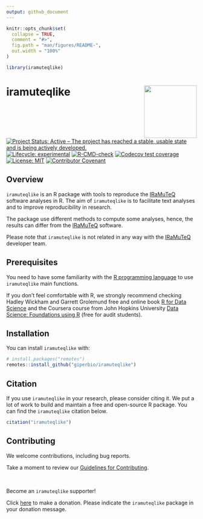 ```yaml
---
output: github_document
---
```


<!-- README.md is generated from README.Rmd. Please edit that file -->

```r
knitr::opts_chunk$set(
  collapse = TRUE,
  comment = "#>",
  fig.path = "man/figures/README-",
  out.width = "100%"
)

library(iramuteqlike)
```

# iramuteqlike <a href='https://giperbio.github.io/iramuteqlike/'><img src='man/figures/logo.png' align="right" height="139" /></a>

<!-- badges: start -->
[![Project Status: Active – The project has reached a stable, usable state and is being actively developed.](https://www.repostatus.org/badges/latest/active.svg)](https://www.repostatus.org/#active)
[![Lifecycle: experimental](https://img.shields.io/badge/lifecycle-experimental-orange.svg)](https://lifecycle.r-lib.org/articles/stages.html#experimental)
[![R-CMD-check](https://github.com/giperbio/iramuteqlike/workflows/R-CMD-check/badge.svg)](https://github.com/giperbio/iramuteqlike/actions)
[![Codecov test coverage](https://codecov.io/gh/giperbio/iramuteqlike/branch/main/graph/badge.svg)](https://app.codecov.io/gh/giperbio/iramuteqlike?branch=main)
[![License: MIT](https://img.shields.io/badge/license-MIT-green)](https://choosealicense.com/licenses/mit/)
[![Contributor Covenant](https://img.shields.io/badge/Contributor%20Covenant-v2.0%20adopted-ff69b4.svg)](https://giperbio.github.io/iramuteqlike/CODE_OF_CONDUCT.html)
<!-- badges: end -->

## Overview

`iramuteqlike` is an R package with tools to reproduce the [IRaMuTeQ](http://www.iramuteq.org/) software analyses in R. The aim of `iramuteqlike` is to facilitate text analyses and to improve reproducibility in research.

The package use different methods to compute some analyses, hence, the results can differ from the [IRaMuTeQ](http://www.iramuteq.org/) software.

Please note that `iramuteqlike` is not related in any way with the [IRaMuTeQ](http://www.iramuteq.org/) developer team.

## Prerequisites

You need to have some familiarity with the [R programming language](https://www.r-project.org/) to use `iramuteqlike` main functions.

If you don't feel comfortable with R, we strongly recommend checking Hadley Wickham and Garrett Grolemund free and online book [R for Data Science](https://r4ds.had.co.nz/) and the Coursera course from John Hopkins University [Data Science: Foundations using R](https://www.coursera.org/specializations/data-science-foundations-r) (free for audit students).

## Installation

You can install `iramuteqlike` with:

``` r
# install.packages("remotes")
remotes::install_github("giperbio/iramuteqlike")
```

## Citation

If you use `iramuteqlike` in your research, please consider citing it. We put a lot of work to build and maintain a free and open-source R package. You can find the `iramuteqlike` citation below.

```r
citation("iramuteqlike")
```

## Contributing

We welcome contributions, including bug reports.

Take a moment to review our [Guidelines for Contributing](https://giperbio.github.io/iramuteqlike/CONTRIBUTING.html).

<br>

Become an `iramuteqlike` supporter!

Click [here](https://github.com/sponsors/danielvartan) to make a donation. Please indicate the `iramuteqlike` package in your donation message.

